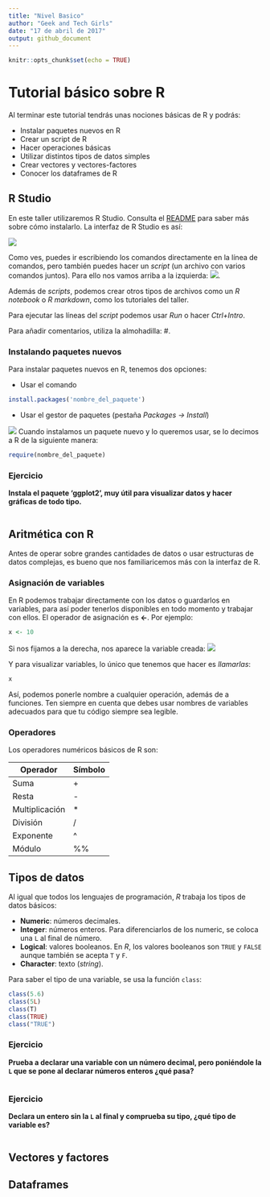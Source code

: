 ```yaml
---
title: "Nivel Basico"
author: "Geek and Tech Girls"
date: "17 de abril de 2017"
output: github_document
---
```


```r
knitr::opts_chunk$set(echo = TRUE)
```

# Tutorial básico sobre R

Al terminar este tutorial tendrás unas nociones básicas de R y podrás:

* Instalar paquetes nuevos en R
* Crear un script de R
* Hacer operaciones básicas
* Utilizar distintos tipos de datos simples
* Crear vectores y vectores-factores
* Conocer los dataframes de R

## R Studio

En este taller utilizaremos R Studio. Consulta el [README](https://github.com/geekandtechgirls/Taller_de_R/blob/master/README.md) para saber más sobre cómo instalarlo. La interfaz de R Studio es así:

![](imgs/interfaz_R_studio.png)

Como ves, puedes ir escribiendo los comandos directamente en la línea de comandos, pero también puedes hacer un _script_ (un archivo con varios comandos juntos). Para ello nos vamos arriba a la izquierda: ![](imgs/new_file.png).

Además de _scripts_, podemos crear otros tipos de archivos como un _R notebook_ o _R markdown_, como los tutoriales del taller.

Para ejecutar las líneas del _script_ podemos usar _Run_ o hacer _Ctrl+Intro_.

Para añadir comentarios, utiliza la almohadilla: #.

### Instalando paquetes nuevos

Para instalar paquetes nuevos en R, tenemos dos opciones: 

* Usar el comando
```r
install.packages('nombre_del_paquete')
```
* Usar el gestor de paquetes (pestaña _Packages -> Install_)

![](imgs/instalar_paquete.png)
Cuando instalamos un paquete nuevo y lo queremos usar, se lo decimos a R de la siguiente manera:

```r
require(nombre_del_paquete)
```

### Ejercicio
__Instala el paquete 'ggplot2', muy útil para visualizar datos y hacer gráficas de todo tipo.__

```r
```

## Aritmética con R

Antes de operar sobre grandes cantidades de datos o usar estructuras de datos complejas, es bueno que nos familiaricemos más con la interfaz de R.

### Asignación de variables

En R podemos trabajar directamente con los datos o guardarlos en variables, para así poder tenerlos disponibles en todo momento y trabajar con ellos. El operador de asignación es __<-__. Por ejemplo:

```r
x <- 10
```

Si nos fijamos a la derecha, nos aparece la variable creada:
![](imgs/var_x.png)

Y para visualizar variables, lo único que tenemos que hacer es _llamarlas_:

```r
x
```

Así, podemos ponerle nombre a cualquier operación, además de a funciones. Ten siempre en cuenta que debes usar nombres de variables adecuados para que tu código siempre sea legible. 

### Operadores

Los operadores numéricos básicos de R son:

Operador | Símbolo
-------- | -------
Suma     | +
Resta    | - 
Multiplicación | *
División | /
Exponente | ^
Módulo | %%

## Tipos de datos

Al igual que todos los lenguajes de programación, _R_ trabaja los tipos de datos básicos:

* __Numeric__: números decimales.
* __Integer__: números enteros. Para diferenciarlos de los numeric, se coloca una `L` al final de número.
* __Logical__: valores booleanos. En _R_, los valores booleanos son `TRUE` y `FALSE` aunque también se acepta `T` y `F`.
* __Character__: texto (_string_).

Para saber el tipo de una variable, se usa la función `class`:

```r
class(5.6)
class(5L)
class(T)
class(TRUE)
class("TRUE")
```

### Ejercicio
__Prueba a declarar una variable con un número decimal, pero poniéndole la `L` que se pone al declarar números enteros ¿qué pasa?__

```r
```

### Ejercicio
__Declara un entero sin la `L` al final y comprueba su tipo, ¿qué tipo de variable es?__

```r
```

## Vectores y factores

## Dataframes
